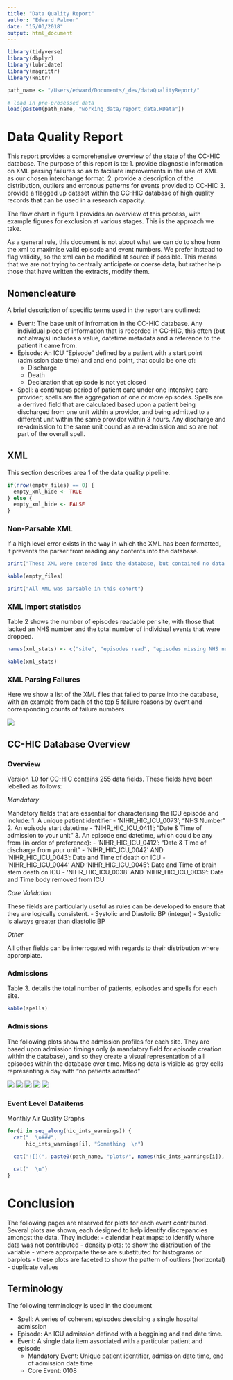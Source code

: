 ```yaml
---
title: "Data Quality Report"
author: "Edward Palmer"
date: "15/03/2018"
output: html_document
---
```


```r
library(tidyverse)
library(dbplyr)
library(lubridate)
library(magrittr)
library(knitr)

path_name <- "/Users/edward/Documents/_dev/dataQualityReport/"

# load in pre-prosessed data
load(paste0(path_name, "working_data/report_data.RData"))
```

# Data Quality Report

This report provides a comprehensive overview of the state of the CC-HIC database. The purpose of this report is to:
  1. provide diagnostic information on XML parsing failures so as to faciliate improvements in the use of XML as our chosen interchange format.
  2. provide a description of the distribution, outliers and erronous patterns for events provided to CC-HIC
  3. provide a flagged up dataset within the CC-HIC database of high quality records that can be used in a research capacity.
  
The flow chart in figure 1 provides an overview of this process, with example figures for exclusion at various stages. This is the approach we take.

As a general rule, this document is not about what we can do to shoe horn the xml to maximise valid episode and event numbers. We prefer instead to flag validity, so the xml can be modified at source if possible. This means that we are not trying to centrally anticipate or coerse data, but rather help those that have written the extracts, modify them.

## Nomencleature

A brief description of specific terms used in the report are outlined:

- Event: The base unit of infromation in the CC-HIC database. Any individual piece of information that is recorded in CC-HIC, this often (but not always) includes a value, datetime metadata and a reference to the patient it came from.
- Episode: An ICU "Episode" defined by a patient with a start point (admission date time) and and end point, that could be one of:
  - Discharge
  - Death
  - Declaration that episode is not yet closed
- Spell: a continuous period of patient care under one intensive care provider; spells are the aggregation of one or more episodes. Spells are a derrived field that are calculated based upon a patient being discharged from one unit within a providor, and being admitted to a different unit within the same providor within 3 hours. Any discharge and re-admission to the same unit cound as a re-admission and so are not part of the overall spell.

## XML

This section describes area 1 of the data quality pipeline.

```r

if(nrow(empty_files) == 0) {
  empty_xml_hide <- TRUE
} else {
  empty_xml_hide <- FALSE
}

```

### Non-Parsable XML

If a high level error exists in the way in which the XML has been formatted, it prevents the parser from reading any contents into the database.   

```r

print("These XML were entered into the database, but contained no data that was interpretable by the parser. They should be investigated as a priority.")

kable(empty_files)

```

```r
print("All XML was parsable in this cohort")
```

### XML Import statistics

Table 2 shows the number of episodes readable per site, with those that lacked an NHS number and the total number of individual events that were dropped.

```r
names(xml_stats) <- c("site", "episodes read", "episodes missing NHS number", "total events dropped")

kable(xml_stats)
```

### XML Parsing Failures

Here we show a list of the XML files that failed to parse into the database, with an example from each of the top 5 failure reasons by event and corresponding counts of failure numbers

![](`r paste0(path_name, "/plots/error_grid.png")`)

## CC-HIC Database Overview

### Overview

Version 1.0 for CC-HIC contains 255 data fields. These fields have been lebelled as follows:

*Mandatory*

Mandatory fields that are essential for characterising the ICU episode and include:
  1. A unique patient identifier - 'NIHR_HIC_ICU_0073'; "NHS Number"
  2. An episode start datetime - 'NIHR_HIC_ICU_0411'; "Date & Time of admission to your unit"
  3. An episode end datetime, which could be any from (in order of preference):
      - 'NIHR_HIC_ICU_0412': "Date & Time of discharge from your unit"
      - 'NIHR_HIC_ICU_0042' AND 'NIHR_HIC_ICU_0043': Date and Time of death on ICU
      - 'NIHR_HIC_ICU_0044' AND 'NIHR_HIC_ICU_0045': Date and Time of brain stem death on ICU
      - 'NIHR_HIC_ICU_0038' AND 'NIHR_HIC_ICU_0039': Date and Time body removed from ICU
      
*Core Validation*

These fields are particularly useful as rules can be developed to ensure that they are logically consistent.
  - Systolic and Diastolic BP (integer)
    - Systolic is always greater than diastolic BP

*Other*

All other fields can be interrogated with regards to their distribution where approrpiate.

### Admissions

Table 3. details the total number of patients, episodes and spells for each site.

```r
kable(spells)
```

### Admissions

The following plots show the admission profiles for each site. They are based upon admission timings only (a mandatory field for episode creation within the database), and so they create a visual representation of all episodes within the database over time. Missing data is visible as grey cells representing a day with "no patients admitted"

![](plots/site_a.png)
![](plots/site_b.png)
![](plots/site_c.png)
![](plots/site_d.png)
![](plots/site_e.png)

### Event Level Dataitems

 Monthly Air Quality Graphs
```r

for(i in seq_along(hic_ints_warnings)) {
  cat("  \n###",
      hic_ints_warnings[i], "Something  \n")
  
  cat("![](", paste0(path_name, "plots/", names(hic_ints_warnings[i]), ".png"), ")")

  cat("  \n")
}

```

# Conclusion

The following pages are reserved for plots for each event contributed. Several plots are shown, each designed to help identify discrepancies amongst the data. They include:
- calendar heat maps: to identify where data was not contributed
- density plots: to show the distribution of the variable
  - where approrpaite these are substituted for histograms or barplots
  - these plots are faceted to show the pattern of outliers (horizontal)
- duplicate values


## Terminology

The following terminology is used in the document

- Spell: A series of coherent episodes descibing a single hospital admission
- Episode: An ICU admission defined with a beggining and end date time.
- Event: A single data item associated with a particular patient and episode
  - Mandatory Event: Unique patient identifier, admission date time, end of admission date time
  - Core Event: 0108

